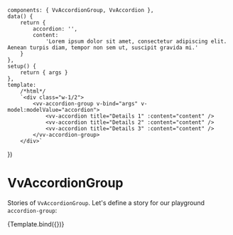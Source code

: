 
<Meta
	title="Components/AccordionGroup"
	component={VvAccordionGroup}
	args={{}}
/>

	components: { VvAccordionGroup, VvAccordion },
	data() {
		return {
			accordion: '',
			content:
				'Lorem ipsum dolor sit amet, consectetur adipiscing elit. Aenean turpis diam, tempor non sem ut, suscipit gravida mi.'
		}
	},
	setup() {
		return { args }
	},
	template:
		/*html*/
		`<div class="w-1/2">
			<vv-accordion-group v-bind="args" v-model:modelValue="accordion">
				<vv-accordion title="Details 1" :content="content" />
				<vv-accordion title="Details 2" :content="content" />
				<vv-accordion title="Details 3" :content="content" />
			</vv-accordion-group>
        </div>`
})

# VvAccordionGroup

Stories of `VvAccordionGroup`.
Let's define a story for our playground `accordion-group`:

<Canvas>
	<Story name="vv-accordion-group" args={{}}>
		{Template.bind({})}
	</Story>
</Canvas>
